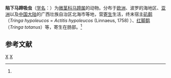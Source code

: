 {{Speciesbox
| taxon = Maritrema
| species = subdolum
| authority = (Jagerskiold, 1909)<ref name='id10165'>{{cite web| url =http://www.bioinfo.cn/db05/BjdwSpecies.php?action=view&id=10165| title =陷下马蹄吸虫| work =《中国动物物种编目数据库》| publisher =中国科学院微生物研究所| author =中国科学院动物研究所| accessdate =2009-04-16| deadurl =yes| archiveurl =https://web.archive.org/web/20160305054807/http://www.bioinfo.cn/db05/BjdwSpecies.php?action=view&id=10165| archivedate =2016-03-05}}</ref>
}}

'''陷下马蹄吸虫'''（[[学名|学名]]：{{lang|la|''Maritrema subdolum''}}）为[[微茎科|微茎科]][[马蹄属|马蹄属]]的动物。分布于[[欧洲|欧洲]]、波罗的海地区、[[亚洲|亚洲]]以及[[中国大陆|中国大陆]]的广西壮族自治区北海市等地，营[[寄生|寄生]]生活，终末宿主[[矶鹬|矶鹬]]（''Tringa hypoleucos'' = ''Actitis hypoleucos'' (Linnaeus, 1758) ）、[[红脚鹬|红脚鹬]]（''Tringa totanus''）等，寄生在肠部。<ref name='id10165'/>

== 参考文献 ==
{{reflist}}

{{Taxonbar|from=Q2595925}}

[[Category:馬蹄吸蟲屬|X]]
[[Category:1909年描述的动物|X]]


{{吸虫小作品}}